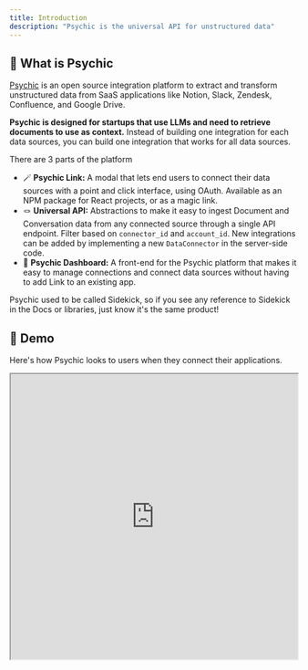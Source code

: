 ```yaml
---
title: Introduction
description: "Psychic is the universal API for unstructured data"
---
```


## 🔮 What is Psychic
[Psychic](https://psychic.dev/) is an open source integration platform to extract and transform unstructured data from SaaS applications like Notion, Slack, Zendesk, Confluence, and Google Drive.

**Psychic is designed for startups that use LLMs and need to retrieve documents to use as context.** Instead of building one integration for each data sources, you can build one integration that works for all data sources.

There are 3 parts of the platform
* 🪄 **Psychic Link:** A modal that lets end users to connect their data sources with a point and click interface, using OAuth. Available as an NPM package for React projects, or as a magic link.
* 🪢 **Universal API:** Abstractions to make it easy to ingest Document and Conversation data from any connected source through a single API endpoint. Filter based on `connector_id` and `account_id`. New integrations can be added by implementing a new `DataConnector` in the server-side code.
* 🎩 **Psychic Dashboard:** A front-end for the Psychic platform that makes it easy to manage connections and connect data sources without having to add Link to an existing app.

<Note>Psychic used to be called Sidekick, so if you see any reference to Sidekick in the Docs or libraries, just know it's the same product!</Note>

## 🎥 Demo
Here's how Psychic looks to users when they connect their applications.
<iframe width="100%" height="500" src="https://github.com/psychicapi/docs/assets/14931371/22c7dd7f-efe0-4b0a-9a64-e8e1b171b1c9" />

## 🔌 Integrations
Psychic integrates with [LangChain](https://python.langchain.com/en/latest/index.html) and your favorite vector database.

Psychic currently supports the following connectors:
* Notion
* Confluence
* Zendesk Help Center
* Google Drive (PDFs and documents)
* Slack

If you don't see one you want, feel free to [put up a PR](https://github.com/psychic-api/psychic) and add it!

## 🚧 Roadmap
* LangChain DataLoader
* Webhook support to notify when source documents/conversations have been updated
* Support for write scopes for each connector, in addition to read scopes
